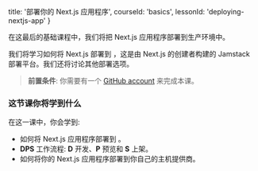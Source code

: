 
  title: '部署你的 Next.js 应用程序',
  courseId: 'basics',
  lessonId: 'deploying-nextjs-app'
}

在这最后的基础课程中，我们将把 Next.js 应用程序部署到生产环境中。

我们将学习如何将 Next.js 部署到 <PlataformLink />，这是由 Next.js 的创建者构建的 Jamstack 部署平台。我们还将讨论其他部署选项。

> **前置条件**: 你需要有一个 [GitHub account](https://github.com/) 来完成本课。

### 这节课你将学到什么

在这一课中，你会学到:

- 如何将 Next.js 应用程序部署到 <PlataformLink />。
- **DPS** 工作流程: **D** 开发、**P** 预览和 **S** 上架。
- 如何将你的 Next.js 应用程序部署到你自己的主机提供商。

